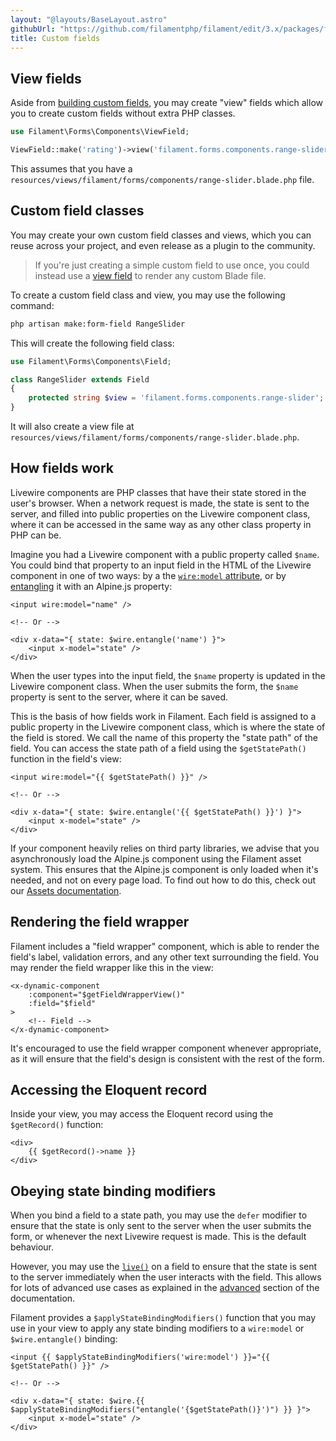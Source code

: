 ```yaml
---
layout: "@layouts/BaseLayout.astro"
githubUrl: "https://github.com/filamentphp/filament/edit/3.x/packages/forms/docs/03-fields/19-custom.md"
title: Custom fields
---
```


## View fields

Aside from [building custom fields](./custom), you may create "view" fields which allow you to create custom fields without extra PHP classes.

```php
use Filament\Forms\Components\ViewField;

ViewField::make('rating')->view('filament.forms.components.range-slider')
```

This assumes that you have a `resources/views/filament/forms/components/range-slider.blade.php` file.

## Custom field classes

You may create your own custom field classes and views, which you can reuse across your project, and even release as a plugin to the community.

> If you're just creating a simple custom field to use once, you could instead use a [view field](#view) to render any custom Blade file.

To create a custom field class and view, you may use the following command:

```bash
php artisan make:form-field RangeSlider
```

This will create the following field class:

```php
use Filament\Forms\Components\Field;

class RangeSlider extends Field
{
    protected string $view = 'filament.forms.components.range-slider';
}
```

It will also create a view file at `resources/views/filament/forms/components/range-slider.blade.php`.

## How fields work

Livewire components are PHP classes that have their state stored in the user's browser. When a network request is made, the state is sent to the server, and filled into public properties on the Livewire component class, where it can be accessed in the same way as any other class property in PHP can be.

Imagine you had a Livewire component with a public property called `$name`. You could bind that property to an input field in the HTML of the Livewire component in one of two ways: by a the [`wire:model` attribute](https://laravel-livewire.com/docs/properties#data-binding), or by [entangling](https://laravel-livewire.com/docs/2.x/alpine-js#sharing-state) it with an Alpine.js property:

```blade
<input wire:model="name" />

<!-- Or -->

<div x-data="{ state: $wire.entangle('name') }">
    <input x-model="state" />
</div>
```

When the user types into the input field, the `$name` property is updated in the Livewire component class. When the user submits the form, the `$name` property is sent to the server, where it can be saved.

This is the basis of how fields work in Filament. Each field is assigned to a public property in the Livewire component class, which is where the state of the field is stored. We call the name of this property the "state path" of the field. You can access the state path of a field using the `$getStatePath()` function in the field's view:

```blade
<input wire:model="{{ $getStatePath() }}" />

<!-- Or -->

<div x-data="{ state: $wire.entangle('{{ $getStatePath() }}') }">
    <input x-model="state" />
</div>
```

If your component heavily relies on third party libraries, we advise that you asynchronously load the Alpine.js component using the Filament asset system. This ensures that the Alpine.js component is only loaded when it's needed, and not on every page load. To find out how to do this, check out our [Assets documentation](./../common/assets#asynchronous-alpinejs-components).

## Rendering the field wrapper

Filament includes a "field wrapper" component, which is able to render the field's label, validation errors, and any other text surrounding the field. You may render the field wrapper like this in the view:

```blade
<x-dynamic-component
    :component="$getFieldWrapperView()"
    :field="$field"
>
    <!-- Field -->
</x-dynamic-component>
```

It's encouraged to use the field wrapper component whenever appropriate, as it will ensure that the field's design is consistent with the rest of the form.

## Accessing the Eloquent record

Inside your view, you may access the Eloquent record using the `$getRecord()` function:

```blade
<div>
    {{ $getRecord()->name }}
</div>
```

## Obeying state binding modifiers

When you bind a field to a state path, you may use the `defer` modifier to ensure that the state is only sent to the server when the user submits the form, or whenever the next Livewire request is made. This is the default behaviour.

However, you may use the [`live()`](./../advanced#the-basics-of-reactivity) on a field to ensure that the state is sent to the server immediately when the user interacts with the field. This allows for lots of advanced use cases as explained in the [advanced](./../advanced) section of the documentation.

Filament provides a `$applyStateBindingModifiers()` function that you may use in your view to apply any state binding modifiers to a `wire:model` or `$wire.entangle()` binding:

```blade
<input {{ $applyStateBindingModifiers('wire:model') }}="{{ $getStatePath() }}" />

<!-- Or -->

<div x-data="{ state: $wire.{{ $applyStateBindingModifiers("entangle('{$getStatePath()}')") }} }">
    <input x-model="state" />
</div>
```
